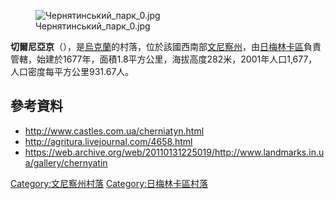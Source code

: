 [[Image:Чернятинський_парк_0.jpg|right]]

{{coord|49|2|51|N|27|54|32|E|scale:30000|display=title}}

'''切爾尼亞京'''（{{lang-uk|Чернятин}}），是[[烏克蘭|烏克蘭]]的村落，位於該國西南部[[文尼察州|文尼察州]]，由[[日梅林卡區|日梅林卡區]]負責管轄，始建於1677年，面積1.8平方公里，海拔高度282米，2001年人口1,677，人口密度每平方公里931.67人。

==參考資料==
* http://www.castles.com.ua/cherniatyn.html {{Wayback|url=http://www.castles.com.ua/cherniatyn.html |date=20200622181242 }}
* http://agritura.livejournal.com/4658.html {{Wayback|url=http://agritura.livejournal.com/4658.html |date=20201022012332 }}
* https://web.archive.org/web/20110131225019/http://www.landmarks.in.ua/gallery/chernyatin

[[Category:文尼察州村落|Category:文尼察州村落]]
[[Category:日梅林卡區村落|Category:日梅林卡區村落]]


{{Vinnytsia-geo-stub}}